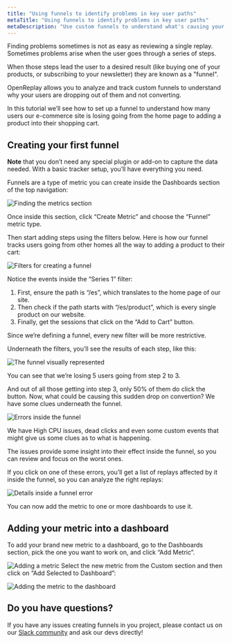 ```yaml
---
title: "Using funnels to identify problems in key user paths"
metaTitle: "Using funnels to identify problems in key user paths"
metaDescription: "Use custom funnels to understand what's causing your conversion issues"
---
```

Finding problems sometimes is not as easy as reviewing a single replay. Sometimes problems arise when the user goes through a series of steps.

When those steps lead the user to a desired result (like buying one of your products, or subscribing to your newsletter) they are known as a "funnel".

OpenReplay allows you to analyze and track custom funnels to understand why your users are dropping out of them and not converting.

In this tutorial we’ll see how to set up a funnel to understand how many users our e-commerce site is losing going from the home page to adding a product into their shopping cart.

## Creating your first funnel

**Note** that you don’t need any special plugin or add-on to capture the data needed. With a basic tracker setup, you’ll have everything you need.

Funnels are a type of metric you can create inside the Dashboards section of the top navigation:

![Finding the metrics section](/tutorials/funnels/getting-to-metrics.png)

Once inside this section, click “Create Metric” and choose the “Funnel” metric type.

Then start adding steps using the filters below. Here is how our funnel tracks users going from other homes all the way to adding a product to their cart:

![Filters for creating a funnel](/tutorials/funnels/funnel-filters.png)

Notice the events inside the “Series 1” filter:

1. First, ensure the path is “/es”, which  translates to the home page of our site.
2. Then check if the path starts with “/es/product”, which is every single product on our website.
3. Finally, get the sessions that click on the “Add to Cart” button.

Since we’re defining a funnel, every new filter will be more restrictive.

Underneath the filters, you’ll see the results of each step, like this:

![The funnel visually represented](/tutorials/funnels/funnel-visual.png)

You can see that we’re losing 5 users going from step 2 to 3.

And out of all those getting into step 3, only 50% of them do click the button. Now, what could be causing this sudden drop on convertion? We have some clues underneath the funnel.

![Errors inside the funnel](/tutorials/funnels/funnel-errors.png)

We have High CPU issues, dead clicks and even some custom events that might give us some clues as to what is happening.

The issues provide some insight into their effect inside the funnel, so you can review and focus on the worst ones.

If you click on one of these errors, you’ll get a list of replays affected by it inside the funnel, so you can analyze the right replays:

![Details inside a funnel error](/tutorials/funnels/funnel-details.png)

You can now add the metric to one or more dashboards to use it.

## Adding your metric into a dashboard

To add your brand new metric to a dashboard, go to the Dashboards section, pick the one you want to work on, and click “Add Metric”.


![Adding a metric](/tutorials/funnels/add-metric-button.png)
Select the new metric from the Custom section and then click on “Add Selected to Dashboard”:

![Adding the metric to the dashboard](/tutorials/funnels/adding-metric-to-dashboard.png)

## Do you have questions?

If you have any issues creating funnels in you project, please contact us on our [Slack community](https://slack.openreplay.com/) and ask our devs directly!
